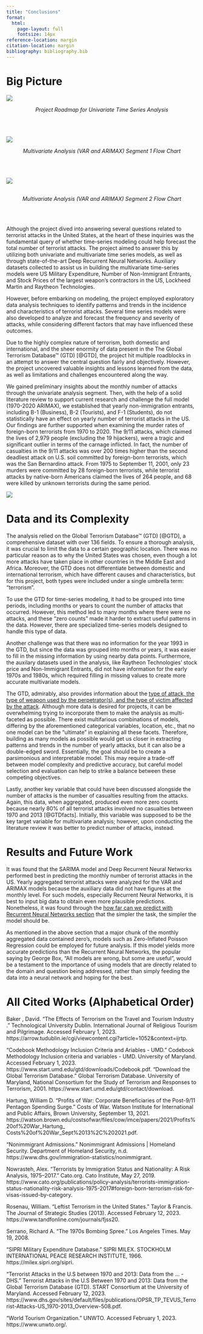 ```yaml
---
title: "Conclusions"
format:
  html:
    page-layout: full
    fontsize: 14px
reference-location: margin
citation-location: margin
bibliography: bibliography.bib
---
```


# Big Picture

![](univariate.png)

<center><em>Project Roadmap for Univariate Time Series Analysis</em></center>

\
&nbsp;

![](multivariate_seg1.png)


<center><em>Multivariate Analysis (VAR and ARIMAX) Segment 1 Flow Chart</em></center>

\
&nbsp;

![](multivariate_seg2.png)
\
&nbsp;

<center><em>Multivariate Analysis (VAR and ARIMAX) Segment 2 Flow Chart</em></center>

\
&nbsp;

Although the project dived into answering several questions related to terrorist attacks in the United States, at the heart of these inquiries was the fundamental query of whether time-series modeling could help forecast the total number of terrorist attacks. The project aimed to answer this by utilizing both univariate and multivariate time series models, as well as through state-of-the-art Deep Recurrent Neural Networks. Auxiliary datasets collected to assist us in building the multivariate time-series models were US Military Expenditure, Number of Non-Immigrant Entrants, and Stock Prices of the largest weapon's contractors in the US, Lockheed Martin and Raytheon Technologies.

However, before embarking on modeling, the project employed exploratory data analysis techniques to identify patterns and trends in the incidence and characteristics of terrorist attacks. Several time series models were also developed to analyze and forecast the frequency and severity of attacks, while considering different factors that may have influenced these outcomes.

Due to the highly complex nature of terrorism, both domestic and international, and the sheer enormity of data present in the The Global Terrorism Database™ (GTD) [@GTD], the project hit multiple roadblocks in an attempt to answer the central question fairly and objectively. However, the project uncovered valuable insights and lessons learned from the data, as well as limitations and challenges encountered along the way. 

We gained preliminary insights about the monthly number of attacks through the univariate analysis segment. Then, with the help of a solid literature review to support current research and challenge the full model (1970-2020 ARIMAX), we established that yearly non-immigration entrants, including B-1 (Business), B-2 (Tourists), and F-1 (Students), do not statistically have an effect on yearly number of terrorist attacks in the US. Our findings are further supported when examining the murder rates of foreign-born terrorists from 1970 to 2020. The 9/11 attacks, which claimed the lives of 2,979 people (excluding the 19 hijackers), were a tragic and significant outlier in terms of the carnage inflicted. In fact, the number of casualties in the 9/11 attacks was over 200 times higher than the second deadliest attack on U.S. soil committed by foreign-born terrorists, which was the San Bernardino attack. From 1975 to September 11, 2001, only 23 murders were committed by 28 foreign-born terrorists, while terrorist attacks by native-born Americans claimed the lives of 264 people, and 68 were killed by unknown terrorists during the same period.

![](conc.png)

# Data and its Complexity

The analysis relied on the Global Terrorism Database™ (GTD) [@GTD], a comprehensive dataset with over 136 fields. To ensure a thorough analysis, it was crucial to limit the data to a certain geographic location. There was no particular reason as to why the United States was chosen, even though a lot more attacks have taken place in other countries in the Middle East and Africa. Moreover, the GTD does not differentiate between domestic and international terrorism, which have different causes and characteristics, but for this project, both types were included under a single umbrella term: "terrorism".

To use the GTD for time-series modeling, it had to be grouped into time periods, including months or years to count the number of attacks that occurred. However, this method led to many months where there were no attacks, and these "zero counts" made it harder to extract useful patterns in the data. However, there are specialized time-series models designed to handle this type of data.

Another challenge was that there was no information for the year 1993 in the GTD, but since the data was grouped into months or years, it was easier to fill in the missing information by using nearby data points. Furthermore, the auxilary datasets used in the analysis, like Raytheon Technologies' stock price and Non-Immigrant Entrants, did not have information for the early 1970s and 1980s, which required filling in missing values to create more accurate multivariate models. 

The GTD, admirably, also provides information about the [type of attack, the type of weapon used by the perpetrator(s), and the type of victim affected by the attack](https://tegveerg.georgetown.domains/Time-Series-Project/Data-Visualization.html#visualizing-the-gtd). Although more data is desired for projects, it can be overwhelming trying to incorporate them to make the analysis as multi-faceted as possible. There exist multifarious combinations of models, differing by the aforementioned categorical variables, location, etc., that no one model can be the "ultimate" in explaining all these facets. Therefore, building as many models as possible would get us closer in extracting patterns and trends in the number of yearly attacks, but it can also be a double-edged sword. Essentially, the goal should be to create a parsimonious and interpretable model. This may require a trade-off between model complexity and predictive accuracy, but careful model selection and evaluation can help to strike a balance between these competing objectives.

Lastly, another key variable that could have been discussed alongside the number of attacks is the number of casualties resulting from the attacks. Again, this data, when aggregated, produced even more zero counts because nearly 80% of all terrorist attacks involved no casualties between 1970 and 2013 [@GTDfacts]. Initially, this variable was supposed to be the key target variable for multivariate analysis; however, upon conducting the literature review it was better to predict number of attacks, instead.

# Results and Future Work

It was found that the SARIMA model and Deep Recurrent Neural Networks performed best in predicting the monthly number of terrorist attacks in the US. Yearly aggregated terrorist attacks were analyzed for the VAR and ARIMAX models because the auxiliary data did not have figures at the monthly level. For such models, especially Recurrent Neural Networks, it is best to input big data to obtain even more plausible predictions. Nonetheless, it was found through the [how far can we predict with Recurrent Neural Networks section](https://tegveerg.georgetown.domains/Time-Series-Project/Deep-Learning.html#how-far-into-the-future-can-we-predict) that the simpler the task, the simpler the model should be. 

As mentioned in the above section that a major chunk of the monthly aggregated data contained zero's, models such as Zero-Inflated Poisson Regression could be employed for future analysis. If this model yields more accurate predictions than the Recurrent Neural Networks, the popular saying by George Box, "All models are wrong, but some are useful", would be a testament to the importance of using models that are directly related to the domain and question being addressed, rather than simply feeding the data into a neural network and hoping for the best.

# All Cited Works (Alphabetical Order)

Baker , David. “The Effects of Terrorism on the Travel and Tourism Industry .” Technological University Dublin. International Journal of Religious Tourism and Pilgrimage. Accessed February 1, 2023. https://arrow.tudublin.ie/cgi/viewcontent.cgi?article=1052&amp;context=ijrtp. 

“Codebook Methodology Inclusion Criteria and Ariables - UMD.” Codebook Methodology Inclusion criteria and variables - UMD. University of Maryland. Accessed February 1, 2023. https://www.start.umd.edu/gtd/downloads/Codebook.pdf. 
“Download the Global Terrorism Database.” Global Terrorism Database. University of Maryland, National Consortium for the Study of Terrorism and Responses to Terrorism, 2001. https://www.start.umd.edu/gtd/contact/download. 

Hartung, William D. “Profits	of	War: Corporate	Beneficiaries	of	the	Post-9/11 Pentagon	Spending	Surge.” Costs of War. Watson Institute for International and Public Affairs, Brown University, September 13, 2021. https://watson.brown.edu/costsofwar/files/cow/imce/papers/2021/Profits%20of%20War_Hartung_
Costs%20of%20War_Sept%2013%2C%202021.pdf. 

“Nonimmigrant Admissions.” Nonimmigrant Admissions | Homeland Security. Department of Homeland Security, n.d. https://www.dhs.gov/immigration-statistics/nonimmigrant. 

Nowrasteh, Alex. “Terrorists by Immigration Status and Nationality: A Risk Analysis, 1975–2017.” Cato.org. Cato Institute, May 27, 2019. https://www.cato.org/publications/policy-analysis/terrorists-immigration-status-nationality-risk-analysis-1975-2017#foreign-born-terrorism-risk-for-visas-issued-by-category. 

Rosenau, William. “Leftist Terrorism in the United States.” Taylor & Francis. The Journal of Strategic Studies (2013). Accessed February 12, 2023. https://www.tandfonline.com/journals/fjss20. 

Serrano, Richard A. “The 1970s Bombing Spree.” Los Angeles Times. May 19, 2008. 

“SIPRI Military Expenditure Database.” SIPRI MILEX. STOCKHOLM INTERNATIONAL PEACE RESEARCH INSTITUTE, 1966. https://milex.sipri.org/sipri. 

“Terrorist Attacks in the U.S between 1970 and 2013: Data from the ... - DHS.” Terrorist Attacks in the U.S Between 1970 and 2013: Data from the Global Terrorism Database (GTD). START Consortium at the University of Maryland. Accessed February 12, 2023. https://www.dhs.gov/sites/default/files/publications/OPSR_TP_TEVUS_Terrorist-Attacks-US_1970-2013_Overview-508.pdf. 

“World Tourism Organization.” UNWTO. Accessed February 1, 2023. https://www.unwto.org/. 